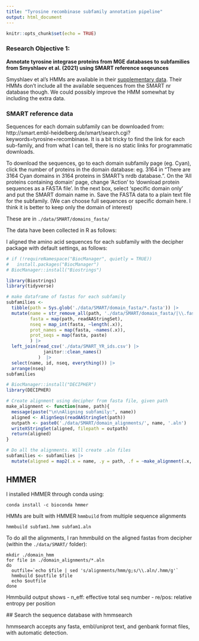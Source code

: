 ```yaml
---
title: "Tyrosine recombinase subfamily annotation pipeline"
output: html_document
---
```


```r
knitr::opts_chunk$set(echo = TRUE)
```


### Research Objective 1: 

**Annotate tyrosine integrase proteins from MGE databases to subfamilies from Smyshlaev et al. (2021) using SMART reference seqeunces**

Smyshlaev et al's HMMs are available in their [supplementary data](https://www.embopress.org/action/downloadSupplement?doi=10.15252%2Fmsb.20209880&file=msb20209880-sup-0001-Appendix.pdf). Their HMMs don't include all the available sequences from the SMART nr database though. We could possibly improve the HMM somewhat by including the extra data.


### SMART reference data

Sequences for each domain subfamily can be downloaded from:
http://smart.embl-heidelberg.de/smart/search.cgi?keywords=tyrosine+recombinase. It is a bit tricky to find the link for each sub-family, and from what I can tell, there is no static links for programmatic downloads.

To download the sequences, go to each domain subfamily page (eg. Cyan), click the number of proteins in the domain database: eg. 3164 in "There are 3164 Cyan domains in 3164 proteins in SMART's nrdb database.". On the 'All proteins containing <name> domain' page, change 'Action' to 'download protein sequences as a FASTA file'. In the next box, select 'specific domain only' and put the SMART domain name in. Save the FASTA data to a plain text file for the subfamily. (We can choose full sequences or specific domain here. I think it is better to keep only the domain of interest)

These are in `./data/SMART/domains_fasta/`

The data have been collected in R as follows:



I aligned the amino acid sequences for each subfamily with the decipher package with default settings, as follows:

```r
# if (!requireNamespace("BiocManager", quietly = TRUE))
#   install.packages("BiocManager")
# BiocManager::install("Biostrings")

library(Biostrings)
library(tidyverse)

# make dataframe of fastas for each subfamily
subfamilies <- 
  tibble(path = Sys.glob('./data/SMART/domain_fasta/*.fasta')) |> 
  mutate(name = str_remove_all(path, './data/SMART/domain_fasta/|\\.fasta'),
         fasta = map(path, readAAStringSet),
         nseq = map_int(fasta, ~length(.x)),
         prot_names = map(fasta, ~names(.x)),
         prot_seqs = map(fasta, paste)
         ) |> 
  left_join(read_csv('./data/SMART_YR_ids.csv') |> 
              janitor::clean_names()
            )  |>  
  select(name, id, nseq, everything()) |> 
  arrange(nseq)
subfamilies
```


```r
# BiocManager::install("DECIPHER")
library(DECIPHER)

# Create alignment using decipher from fasta file, given path
make_alignment <- function(name, path){
  message(paste("\n\nAligning subfamily:", name))
  aligned <- AlignSeqs(readAAStringSet(path))
  outpath <- paste0('./data/SMART/domain_alignments/', name, '.aln')
  writeXStringSet(aligned, filepath = outpath)
  return(aligned)
}

# Do all the alignments. Will create .aln files
subfamilies <- subfamilies |> 
  mutate(aligned = map2(.x = name, .y = path, .f = ~make_alignment(.x,.y)))
```




## HMMER

I installed HMMER through conda using:  
```
conda install -c bioconda hmmer
```


HMMs are built with HMMER `hmmbuild` from multiple sequence alignments
```
hmmbuild subfam1.hmm subfam1.aln
```

To do all the alignments, I ran hmmbuild on the aligned fastas from decipher (within the `./data/SMART/` folder):
```
mkdir ./domain_hmm
for file in ./domain_alignments/*.aln
do
  outfile=`echo $file | sed 's/alignments/hmm/g;s/\\.aln/.hmm/g'`
  hmmbuild $outfile $file
  echo $outfile
done
```
 
 Hmmbuild output shows
 - n_eff: effective total seq number
 - re/pos: relative entropy per position
 
 
 
 ## Search the sequence database with hmmsearch
 
 hmmsearch accepts any fasta, embl/uniprot text, and genbank format files, with automatic detection.
 
 
 
